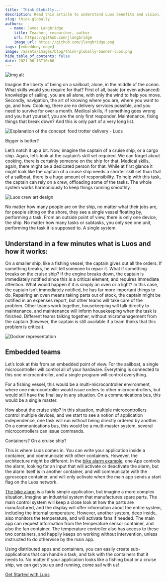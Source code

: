 ```yaml
---
title: 'Think Globally...'
description: Read this article to understand Luos benefits and vision. How to write an application inside a container witch can communicate with other containers?
slug: think-globally
authors:
  - name: James Langbridge
    title: Teacher, researcher, author
    url: https://github.com/jlangbridge
    image_url: https://github.com/jlangbridge.png
tags: [embedded, edge]
image: /assets/images/blog/think-globally-banner-luos.png
hide_table_of_contents: false
date: 2021-06-13T10:00
---
```


![img alt](/assets/images/blog/think-globally-luos.png)

Imagine the liberty of being on a sailboat, alone, in the middle of the ocean. What skills would you require for that? First of all, basic (or even advanced) knowledge of sailing, you are all alone, with only the wind to help you move. Secondly, navigation, the art of knowing where you are, where you want to go, and how. Cooking, there are no delivery services possible, and you need to survive for over a month. Medical skills, if something goes wrong and you hurt yourself, you are the only first responder. Maintenance, fixing things that break down? And this is only part of a very long list.

<!--truncate-->

![Explanation of the concept: food trotter delivery - Luos](/assets/images/blog/think-globally-luos.png)

Bigger is better?

Let’s notch it up a bit. Now, imagine the captain of a cruise ship, or a cargo ship. Again, let’s look at the captain’s skill set required. We can forget about cooking, there is certainly someone on the ship for that. Medical skills, again, there might be a dedicated person for that. While at first glance it might look like the captain of a cruise ship needs a shorter skill set than that of a sailboat, there is a huge amount of responsibility. To help with this task, the captain can rely on a crew, offloading some of the tasks. The whole system works harmoniously to keep things running smoothly.

![Luos crew art design](/assets/images/blog/luos-crew-art-design.jpeg)

No matter how many people are on the ship, no matter what their jobs are, for people sitting on the shore, they see a single vessel floating by, performing a task. From an outside point of view, there is only one device, the ship. No matter how many tasks or subtasks, you only see one unit, performing the task it is supposed to. A single system.

<h2> Understand in a few minutes what is Luos and how it works: </h2>

On a smaller ship, like a fishing vessel, the captain gives out all the orders. If something breaks, he will tell someone to repair it. What if something breaks on the cruise ship? If the engine breaks down, the captain is immediately notified since this is a critical element, and requires immediate attention. What would happen if it is simply an oven or a light? In this case, the captain isn’t immediately notified, he has far more important things to do. Repairing an oven means taking parts out of stock, the captain might be notified in an expenses report, but other teams will take care of the problem. Other teams work together, housekeeping will talk directly to maintenance, and maintenance will inform housekeeping when the task is finished. Different teams talking together, without micromanagement from the captain (however, the captain is still available if a team thinks that this problem is critical).

![Docker representation](/assets/images/blog/docker-representation-luos.jpeg)

<h2> Embedded teams </h2>

Let’s look at this from an embedded point of view. For the sailboat, a single microcontroller will control all of your hardware. Everything is connected to this one microcontroller, and a single program will control everything.

For a fishing vessel, this would be a multi-microcontroller environment, where one microcontroller would issue orders to other microcontrollers, but would still have the final say in any situation. On a communications bus, this would be a single master.

How about the cruise ship? In this situation, multiple microcontrollers control multiple devices, and we start to see a notion of application independence, one task will run without being directly ordered by another. On a communications bus, this would be a multi-master system, several microcontrollers can issue commands.

Containers? On a cruise ship?

This is where Luos comes in. You can write your application inside a container, and communicate with other containers. However, the architecture might be different. In the [bike alarm example](/tutorials/bike-alarm/basic-alarm), one App controls the alarm, looking for an input that will activate or deactivate the alarm, but the alarm itself is in another container, and will communicate with the gyroscope container, and will only activate when the main app sends a start flag on the Luos network.

[The bike alarm](/tutorials/bike-alarm/basic-alarm) is a fairly simple application, but imagine a more complex situation. Imagine an industrial system that manufactures spare parts. The main control system will keep a close look at how the parts are manufactured, and the display will offer information about the entire system, including the internal temperature. However, another system, deep inside, also monitors the temperature, and will activate fans if needed. The main app can request information from the temperature sensor container, and also the fan container. The temperature controller also has access to these two containers, and happily keeps on working without intervention, unless instructed to do otherwise by the main app.

Using distributed apps and containers, you can easily create sub-applications that can handle a task, and talk with the containers that it needs to. No matter if your application looks like a fishing boat or a cruise ship, we can get you up and running, come sail with us!

[Get Started with Luos](/tutorials/get-started)
